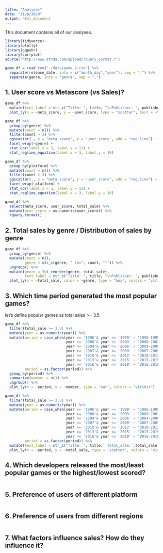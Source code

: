 ```yaml
---
title: "Analyses"
date: "11/8/2020"
output: html_document
---
```


This document contains all of our analyses.

```r
library(tidyverse)
library(plotly)
library(ggpubr)
library(corrplot)
source("http://www.sthda.com/upload/rquery_cormat.r")
```


```r
game_df = read_csv("./data/game_2.csv") %>% 
  separate(release_date, into = c("month_day","year"), sep = ",") %>% 
  separate(genre, into = "genre", sep = ",")
```


## 1. User score vs Metascore (vs Sales)?

```r
game_df %>% 
  mutate(text_label = str_c("Title: ", title, "\nPublisher: ", publisher)) %>% 
  plot_ly(x = ~meta_score, y = ~user_score, type = "scatter", text = ~text_label)

game_df %>% 
  group_by(genre) %>% 
  mutate(count = n()) %>% 
  filter(count > 3) %>% 
  ggscatter(., x = "meta_score", y = "user_score", add = "reg.line") +
  facet_wrap(~genre) +
  stat_cor(label.x = 3, label.y = 11) +
  stat_regline_equation(label.x = 3, label.y = 10)

game_df %>% 
  group_by(platform) %>% 
  mutate(count = n()) %>% 
  filter(count > 3) %>% 
  ggscatter(., x = "meta_score", y = "user_score", add = "reg.line") +
  facet_wrap(~platform) +
  stat_cor(label.x = 3, label.y = 11) +
  stat_regline_equation(label.x = 3, label.y = 10)

game_df %>% 
  select(meta_score, user_score, total_sale) %>% 
  mutate(user_score = as.numeric(user_score)) %>% 
  rquery.cormat()
```


## 2. Total sales by genre / Distribution of sales by genre

```r
game_df %>% 
  group_by(genre) %>% 
  mutate(count = n(),
         genre = str_c(genre, " (n=", count, ")")) %>%  
  ungroup() %>% 
  mutate(genre = fct_reorder(genre, total_sale),
         text_label = str_c("Title: ", title, "\nPublisher: ", publisher)) %>% 
  plot_ly(x = ~total_sale, color = ~genre, type = "box", colors = "viridis", text = ~text_label)

```


## 3. Which time period generated the most popular games?
let's define popular games as total sales >= 3.5
```r
game_df %>%
  filter(total_sale >= 3.5) %>%
  mutate(year = as.numeric(year)) %>%
  mutate(period = case_when(year >= '1996'& year <= '1999' ~ '1996-1999',
                            year >= '2000'& year <= '2003' ~ '2000-2003',
                            year >= '2004'& year <= '2006' ~ '2004-2006',
                            year >= '2007'& year <= '2009' ~ '2007-2009',
                            year >= '2010'& year <= '2012' ~ '2010-2012',
                            year >= '2013'& year <= '2015' ~ '2013-2015',
                            year >= '2016'& year <= '2018' ~ '2016-2018'),
         period = as.factor(period)) %>%
  group_by(period) %>%
  summarize(number = n()) %>%
  ungroup() %>%
  plot_ly(x = ~period, y = ~number, type = 'bar', colors = "viridis") 

game_df %>%
  filter(total_sale >= 3.5) %>%
  mutate(year = as.numeric(year)) %>%
  mutate(period = case_when(year >= '1996'& year <= '1999' ~ '1996-1999',
                            year >= '2000'& year <= '2003' ~ '2000-2003',
                            year >= '2004'& year <= '2006' ~ '2004-2006',
                            year >= '2007'& year <= '2009' ~ '2007-2009',
                            year >= '2010'& year <= '2012' ~ '2010-2012',
                            year >= '2013'& year <= '2015' ~ '2013-2015',
                            year >= '2016'& year <= '2018' ~ '2016-2018'),
         period = as.factor(period)) %>%
  mutate(text_label = str_c("Title: ", title,' Total_sale:',total_sale)) %>%
  plot_ly(x = ~period, y = ~total_sale, type = 'scatter', colors = "viridis", color = ~title, text = ~text_label, showlegend = F) 
```


## 4. Which developers released the most/least popular games or the highest/lowest scored?

```r

```


## 5. Preference of users of different platform

```r

```


## 6. Preference of users from different regions

```r

```


## 7. What factors influence sales? How do they influence it?

```r

```

